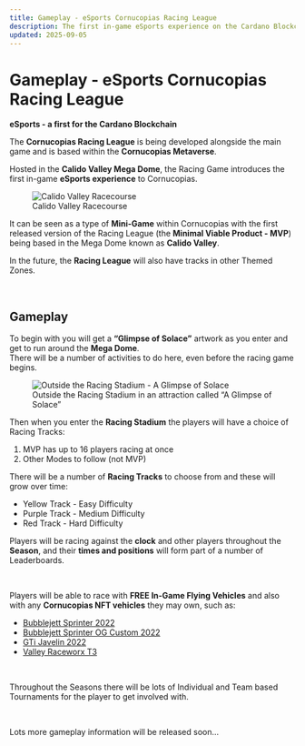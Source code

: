 ```yaml
---
title: Gameplay - eSports Cornucopias Racing League
description: The first in-game eSports experience on the Cardano Blockchain, hosted in the Calido Valley Mega Dome.
updated: 2025-09-05
---
```


# Gameplay - eSports Cornucopias Racing League

**eSports - a first for the Cardano Blockchain**

The **Cornucopias Racing League** is being developed alongside the main game and is based within the **Cornucopias Metaverse**.  

Hosted in the **Calido Valley Mega Dome**, the Racing Game introduces the first in-game **eSports experience** to Cornucopias.

<figure>
  <img src="/images/themed-zones/calido-valley/raceway/racecourse.avif" alt="Calido Valley Racecourse" />
  <figcaption>Calido Valley Racecourse</figcaption>
</figure>

It can be seen as a type of **Mini-Game** within Cornucopias with the first released version of the Racing League (the **Minimal Viable Product - MVP**) being based in the Mega Dome known as **Calido Valley**.  

In the future, the **Racing League** will also have tracks in other Themed Zones.

</br>

## Gameplay

To begin with you will get a **“Glimpse of Solace”** artwork as you enter and get to run around the **Mega Dome**.  
There will be a number of activities to do here, even before the racing game begins.  

<figure>
  <img src="/images/themed-zones/calido-valley/raceway/glimpse-of-solace.avif" alt="Outside the Racing Stadium - A Glimpse of Solace" />
  <figcaption>Outside the Racing Stadium in an attraction called “A Glimpse of Solace”</figcaption>
</figure>

Then when you enter the **Racing Stadium** the players will have a choice of Racing Tracks:

<ol className="styled-list">
  <li>MVP has up to 16 players racing at once</li>
  <li>Other Modes to follow (not MVP)</li>
</ol>

There will be a number of **Racing Tracks** to choose from and these will grow over time:

<ul className="styled-list">
  <li>Yellow Track - Easy Difficulty</li>
  <li>Purple Track - Medium Difficulty</li>
  <li>Red Track - Hard Difficulty</li>
</ul>

Players will be racing against the **clock** and other players throughout the **Season**, and their **times and positions** will form part of a number of Leaderboards.  

</br>

Players will be able to race with **FREE In-Game Flying Vehicles** and also with any **Cornucopias NFT vehicles** they may own, such as:  

<ul className="styled-list">
  <li><a href="/blockchain/nfts/flying-vehicles/bubblejett/sprinter-2022">Bubblejett Sprinter 2022</a></li>
  <li><a href="/blockchain/nfts/flying-vehicles/bubblejett/sprinter-og-2022">Bubblejett Sprinter OG Custom 2022</a></li>
  <li><a href="/blockchain/nfts/flying-vehicles/gti/gti-javelin-2022">GTi Javelin 2022</a></li>
  <li><a href="/blockchain/nfts/flying-vehicles/valley-raceworx/valley-raceworx-t3">Valley Raceworx T3</a></li>
</ul>

</br>

Throughout the Seasons there will be lots of Individual and Team based Tournaments for the player to get involved with.

</br>

Lots more gameplay information will be released soon...




</br>

</br>

</br>